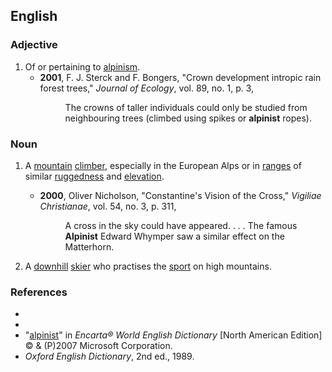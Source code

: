 ==English==

===Adjective===
{{en-adj|-}}

#Of or pertaining to [[alpinism]].
#*'''2001''', F. J. Sterck and F. Bongers, "Crown development intropic rain forest trees," ''Journal of Ecology'', vol. 89, no. 1, p. 3,
#*:The crowns of taller individuals could only be studied from neighbouring trees (climbed using spikes or '''alpinist''' ropes).

===Noun===
{{en-noun}}

# {{context|sometimes capitalized}} A [[mountain]] [[climber]], especially in the European Alps or in [[ranges]] of similar [[ruggedness]] and [[elevation]].
#*'''2000''', Oliver Nicholson, "Constantine's Vision of the Cross," ''Vigiliae Christianae'', vol. 54, no. 3, p. 311,
#*:A cross in the sky could have appeared. . . . The famous '''Alpinist''' Edward Whymper saw a similar effect on the Matterhorn.
# {{context|sometimes capitalized}} A [[downhill]] [[skier]] who practises the [[sport]] on high mountains.

===References===
*{{R:Webster 1913}}
*{{R:Dictionary.com}}
*"[http://encarta.msn.com/dictionary_/alpinist.html alpinist]" in ''Encarta® World English Dictionary'' [North American Edition] © & (P)2007 Microsoft Corporation.
*''Oxford English Dictionary'', 2nd ed., 1989.